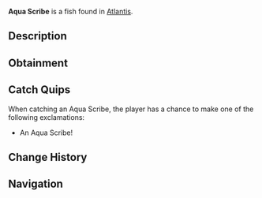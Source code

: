 {{FishInfobox
|image          = Aqua Scribe.png
|rarity         = Common
|sea            = First Sea
|location       = [[Atlantis]]
|sublocation    = 
|sources        = Fishing Rod
|radar_location = 
|xp             = 40
|weather        = Clear
|time           = Day
|season         = 
|bait           = Seaweed
|base_weight    = 1.1
|base_value     = 60
|weight_range   = 0.7
|base_chance    = 85
|base_resil     = 80
}}
'''Aqua Scribe''' is a {{Rarity|Common}} fish found in [[Atlantis]].

== Description ==
{{Description|These peculiar fish are often seen tracing patterns in the ethereal silt that resemble ancient script. Some scholars believe they're connected to the abyss's lost knowledge.|Bestiary Entry}}

== Obtainment ==
{{Description|Ethereal Abyss Pool|Bestiary Hint}}
{{Fish Availability|
Atlantis/Ethereal Abyss
|top_rods      = 
Free Spirit Rod\188725.95\17186.54;
Leviathan's Fang Rod\188247.44\0;
Trident Rod\181904\13773.72;
Azure Of Lagoon\179232.39\20256.05;
No-Life Rod\168434.58\19679.49;
Flimsy Rod\108503.7\18187.36;
Training Rod\131386.19\20041.9;
Long Rod\138747.96\16473.67;
Nocturnal Rod\93182.72\75995.67;
Fast Rod\148844.88\19605.65;
Challenger's Rod\156910.14\17916.56;
Seraphic Rod\156691.07\19574.26;
Blazebringer Rod\156421.53\17796.14;
Rod Of The Forgotten Fang\154561.89\17874.05;
Zeus Rod\153822.89\17332.46;
Ethereal Prism Rod\153505.36\0;
Verdant Shear Rod\153073.23\17581.57;
Rod Of The Depths\152786.65\16256.91;
Astralhook Rod\152701.61\0;
Rod Of The Exalted One\151654.91\0;
Depthseeker Rod\150038.17\16484.61;
Avalanche Rod\148494.2\15291.79;
Volcanic Rod\148158.85\16724.66;
Steady Rod\72654.98\8658.61
|recommended   = Trident Rod
}}

== Catch Quips ==
When catching an Aqua Scribe, the player has a chance to make one of the following exclamations:
* An Aqua Scribe!

== Change History ==
{{Change History|{{subst:Current Version}}}}

== Navigation ==
{{Fish Navbox|Atlantis}}